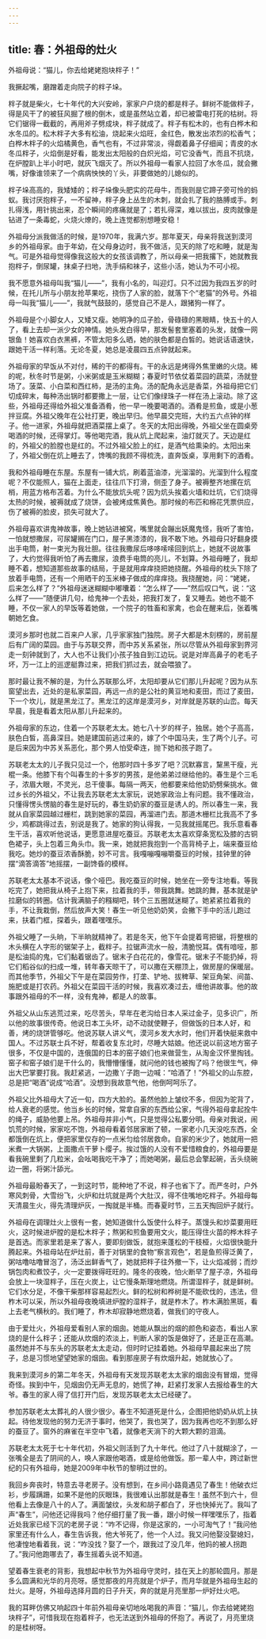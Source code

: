 ```yaml
---
---
---
```

title: 春：外祖母的灶火
---




外祖母说：“猫儿，你去给姥姥抱块柈子！”

我撅起嘴，磨蹭着走向院子的柈子垛。

柈子就是柴火，七十年代的大兴安岭，家家户户烧的都是柈子。鲜树不能做柈子，得是风干了的被狂风掘了根的倒木，或是虽然站立着，却已被雷电打死的枯树。将它们锯得一截截的，再用斧子劈成块，柈子就成了。柈子有松木的，也有白桦木和水冬瓜的。松木柈子大多有松油，烧起来火焰旺，金红色，散发出浓烈的松香气；白桦木柈子的火焰橘黄色，香气也有，不过非常淡，得觑着鼻子仔细闻；青皮的水冬瓜柈子，火焰倒是好看，能发出太阳般的白炽光焰，可它没香气，而且不抗烧，在炉膛趴上半小时吧，就灰飞烟灭了。所以外祖母一看家人拉回了水冬瓜，就会撇嘴，好像谁领来了一个病病怏怏的丫头，非要做她的儿媳似的。

柈子垛高高的，我矮矮的；柈子垛像头肥实的花母牛，而我则是它蹄子旁可怜的蚂蚁。我讨厌抱柈子，一不留神，柈子身上丛生的木刺，就会扎了我的胳膊或手。刺扎得浅，用针挑出来，忍个瞬间的疼痛就是了；若扎得深，难以拔出，皮肉就像是钻进了一条毒蛇，火烧火燎的，晚上连觉都别想睡安稳！

外祖母分派我做活的时候，是1970年，我满六岁。那年夏天，母亲将我送到漠河乡的外祖母家。由于年幼，在父母身边时，我不做活，见天的除了吃和睡，就是淘气。可是外祖母觉得像我这般大的女孩该调教了，所以母亲一把我撂下，她就教我抱柈子，倒尿罐，抹桌子扫地，洗手绢和袜子，这些小活，她认为不可小视。

我不愿意外祖母叫我“猫儿——”，我有小名的，叫迎灯。只不过因为我四五岁的时候，在托儿所与小朋友抢苹果吃，挠伤了人家的脸，就落下个“老猫”的外号。外祖母一叫我“猫儿——”，我就气鼓鼓的，感觉自己不是人，跟猪狗一样了。

外祖母是个小脚女人，又矮又瘦。她明净的瓜子脸，骨碌碌的黑眼睛，快五十的人了，看上去却一派少女的神情。她头发白得早，那发髻套里塞着的头发，就像一网银鱼！她喜欢白衣黑裤，不管太阳多么晒，她的肤色都是白皙的。她说话语速快，跟她干活一样利落。无论冬夏，她总是凌晨四五点钟就起来。

外祖母家的早饭从不对付，稀的干的都得有。干的永远是烤得外焦里嫩的火烧。稀的呢，秋冬时节是粥，小米粥或是玉米糊糊；春夏时节依仗着菜园的蔬菜，汤就登场了。菠菜、小白菜和西红柿，是汤的主角。汤的配角永远是香菜，外祖母把它们切成碎末，每种汤出锅时都要撒上一层，让它们像绿珠子一样在汤上滚动。除了这些，外祖母还得给外祖父准备酒肴，他一早一晚要喝酒的。酒肴是煎鱼，或是小葱拌豆腐。外祖父晚年在公社打更，晚出早归。他早晨交完班，大约五六点钟的样子。他一进家，外祖母就把酒菜摆上桌了。冬天的太阳出得晚，外祖父坐在圆桌旁喝酒的时候，还得掌灯。等他喝完酒，我从炕上爬起来，油灯就灭了。天边是红的，外祖父的脸膛也是红的。不过外祖父脸上的红，是酒气给熏染的。太阳出来了，外祖父倒在炕上睡去了，馋嘴的我顾不得梳洗，直奔饭桌，享用剩下的酒肴。

我和外祖母睡在东屋。东屋有一铺大炕，刷着蓝油漆，光溜溜的。光溜到什么程度呢？不仅能照人，猫在上面走，往往爪下打滑，侧歪了身子。被褥整齐地摞在炕梢，用蓝方格布苫着。为什么不能放炕头呢？因为炕头挨着火墙和灶坑，它们烧得太热的时候，被褥就成了烧饼，会被烤成焦黄色。那时候的布匹和棉花凭票供应，伤了被褥的脸皮，损失可就大了。

外祖母喜欢讲鬼神故事，晚上她钻进被窝，嘴里就会蹦出妖魔鬼怪，我听了害怕，一怕就想撒尿，可尿罐搁在门口，屋子黑漆漆的，我不敢下地。外祖母只好翻身摸出手电筒，射一束光为我壮胆。往往我撒尿后哆哆嗦嗦回到炕上，她就不说故事了，大约觉得我听怕了再去撒尿，浪费手电筒的亮儿，不划算。外祖母睡了，我却睡不着，想知道那些故事的结局，于是就用痒痒挠把她挠醒。外祖母的枕头下除了放着手电筒，还有一个用晒干的玉米棒子做成的痒痒挠。我挠醒她，问：“姥姥，后来怎么样了？”外祖母迷迷糊糊中嘟囔着：“怎么样了——”然后叹口气，说：“这么样了——”随便讲几句，给鬼神一个去处，把我打发了，复又睡去。她也不能不睡，不仅一家人的早饭等着她做，一个院子的牲畜和家禽，也会在醒来后，张着嘴朝她乞食。

漠河乡那时也就二百来户人家，几乎家家独门独院。房子大都是木刻楞的，房前屋后有广阔的菜园。由于与苏联交界，而中苏关系紧张，所以尽管从外祖母家到界河走一刻钟就到了，大人也不让我们小孩子独自到江边玩。说是对岸高鼻子的老毛子坏，万一江上的巡逻艇靠过来，把我们抓过去，就会喂狼了。

那时最让我不解的是，为什么苏联那么坏，太阳却要从它们那儿升起呢？因为从东窗望出去，近处的是私家菜园，再远一点的是公社的黄豆地和麦田，而过了麦田，下一个坎儿，就是黑龙江了。黑龙江的这岸是漠河乡，对岸就是苏联的山峦。每天早晨，我是看着太阳从那儿升起来的。

外祖母家的东边，住着一个苏联老太太。她七八十岁的样子，独居。她个子高高，肤色白皙，高鼻深目。她是建国前逃过来的，嫁了个中国马夫，生了两个儿子。可是后来因为中苏关系恶化，那个男人怕受牵连，抛下她和孩子跑了。

苏联老太太的儿子我只见过一个，他那时四十多岁了吧？沉默寡言，黧黑干瘦，光棍一条。他膝下有个叫春生的十多岁的男孩，是他弟弟过继给他的。春生是个三毛子，浓眉大眼，不灵光，总干傻事。每隔一两天，他都要来给他奶奶劈柴挑水。做过乡长的外祖父，不让我去苏联老太太家玩，说她家政治上有问题。我不懂政治，只懂得愣头愣脑的春生是好玩的，春生奶奶家的蚕豆是诱人的。所以春生一来，我就从自家菜园越过栅栏，跳到她家的菜园，再溜进门去。那道木栅栏比我高不了多少，鸡都跳得过去，别说是我了。她家的狗认得我，一见我就摇尾巴。我乐意看春生干活，喜欢听他说话，更愿意进屋吃蚕豆。苏联老太太喜欢穿条宽松及膝的古铜色裙子，头上包着三角头巾。我一来，她就把我抱到一个高背椅子上，端来蚕豆给我吃。她炒的蚕豆浓香酥脆，妙不可言。我嘎嘣嘎嘣嚼蚕豆的时候，挂钟里的钟摆“滴答滴答”地摇摆，一副馋昏的模样。

苏联老太太基本不说话，像个哑巴。我吃蚕豆的时候，她坐在一旁专注地看。等我吃完了，她把我从椅子上抱下来，拉着我的手，带我跳舞。她跳的舞，基本就是驴拉磨似的转圈。估计我满脑子的糨糊吧，转个三五圈就迷糊了。她紧紧拉着我的手，不让我栽倒，然后放声大笑！春生一听见他奶奶笑，会撇下手中的活儿跑过来，扶着门框，探着头，跟着嘿嘿乐。

外祖父睡了一头晌，下半晌就精神了。若是冬天，他下午会提着弯把锯，将整根的木头横在人字形的锯架子上，截柈子。拉锯声流水一般，清脆悦耳。偶有喑哑，那是松油捣的鬼，它们黏着锯齿了。锯末子白花花的，像雪花。锯末子不能扔掉，将它们稻谷似的扫成一堆，转年春天晾干了，可以撒在天棚顶上，做房屋的保暖层。而其他季节，外祖父下午是在菜园劳作，打垄、铲地、拔稗草、架豆角架、间苗、施肥或是打农药。外祖父在菜园干活的时候，我喜欢凑过去，缠他讲故事。他的故事跟外祖母的不一样，没有鬼神，都是人的故事。

外祖父从山东逃荒过来，吃尽苦头，早年在老沟给日本人采过金子，见多识广，所以他的故事很传奇。他说日本工头坏，动不动就使鞭子，但做饭的日本人好，和善，烤的烧饼管够吃。他说苏联人讲义气，漠河乡发大水时，他们开着快艇来救中国人。不过苏联士兵不好，帮着收复东北时，尽睡大姑娘。他还说以前这地方窑子很多，不仅是中国的，连俄国的日本的窑子娘们也来做营生，从淘金汉怀里掏钱。窑子和窑子娘们是干什么的，我懵懵懂懂，就问他的钱也被掏了吗？他很生气，伸出大巴掌要打我。我赶紧逃，一边撒丫子跑一边喊：“哈酒了！”外祖父的山东腔，总是把“喝酒”说成“哈酒”。没想到我故意气他，他倒呵呵乐了。

外祖父比外祖母大了近一旬，四方大脸的。虽然他脸上皱纹不多，但因为驼背了，给人衰老的感觉。他当乡长的时候，常拿自家的东西给公家，气得外祖母拿起拴牛的绳子，威胁他要上吊。外祖母并非小气，只是觉得公私要分明。母亲对我说，闹饥荒的时候，家家吃不饱，外祖母看着邻居家断了顿，一家老小几天没吃东西，全都饿倒在炕上，便把家里仅存的一点米匀给邻居救命。自家的米少了，她就用一把米煮一大锅粥，上面撒点干萝卜缨子。挨过饿的人没有不爱惜粮食的，外祖母要是看我碗里剩了几粒米，会吆喝我吃干净了；而她喝粥，最后总会擎起碗，舌头绕碗边一圈，将粥汁舔光。

外祖母最盼春天了，一到这时节，能种地了不说，柈子也省下了。而严冬时，户外寒风刺骨，大雪纷飞，火炉和灶坑就是两个大肚汉，得不住嘴地吃柈子。外祖母每天清晨生火，得先清理炉灰，一掏就是半桶。而春夏时节，三五天掏回炉子就行。

外祖母在调理灶火上很有一套，她知道做什么饭使什么柈子。蒸馒头和炒菜要用旺火，这时候进炉膛的是松木柈子；熬粥和煎鱼要用文火，能压得住火苗的桦木柈子是首选。而家里若是来了客人，要即刻做饭，就抱来蓬松的干枝桠，火焰很快能升腾起来。外祖母站在炉灶前，善于对锅里的食物“察言观色”，若是鱼煎得泛黄了，粥咕噜咕噜冒泡了，汤泛出鲜香气了，她就把柈子往外撤一下，让火焰减弱；而炒锅包肉和煮饺子，火一定要拨得旺旺的。隆冬的夜晚，怕火断早了屋子凉，外祖母会放上一块湿柈子，压在火炭上，让它慢条斯理地燃烧。所谓湿柈子，就是鲜树。它们水分足，不像干柴那样容易起烈火。鲜的松树和桦树是不能砍伐的，违法，但柞木可以采，所以外祖母夜晚填进炉膛的湿柈子，就是柞木了。柞木满脸黑斑，看上去老气横秋的。我们睡了，柞木却寂静地燃烧着，做我们的守夜人。

由于爱灶火，外祖母爱看别人家的烟囱。她能从飘出的烟的颜色和姿态，看出人家烧的是什么柈子；还能从炊烟的浓淡上，判断人家的饭是做好了，还是正在高潮。虽然她并不与东头的苏联老太太走动，但时时记挂着她。外祖母早晨起来出了院子，总是习惯地望望她家的烟囱。看到那座房子有炊烟升起，她就放心了。

我来到漠河乡的第二年冬天，外祖母有天发现苏联老太太家的烟囱没有冒烟，觉得奇怪。挨到中午，见烟囱仍无声无息的，她慌了神，赶紧打发家人去报给春生的大爷。春生的家人得了信打开门后，发现苏联老太太已经硬了。

参加苏联老太太葬礼的人很少很少。春生不知道死是什么，企图把他奶奶从炕上扶起。待他发现他的努力无济于事时，他哭了，我也哭了，因为我再也吃不到那么好的蚕豆了。窗外的麻雀在半空中飞着，就像老天淌下的大颗大颗的泪滴。

苏联老太太死于七十年代初，外祖父则活到了九十年代。他过了八十就糊涂了，一张嘴全是去了阴间的人，唤人家跟他喝酒，或是给他做饭。那一辈人中，跨过新世纪的只有外祖母，她是2009年中秋节的黎明过世的。

我回乡奔丧时，特意去寻老房子。没有想到，在乡间小路竟遇见了春生！他破衣烂衫，步履蹒跚，如果不是他的灰眼珠，我很难认出那就是春生！虽然不到六十，但他看上去像是八十的人了。满面皱纹，头发和胡子都白了，牙也快掉光了。我叫了声“春生”，问他还记得我吗？他仔细打量了我一番，跟小时候一样嘿嘿乐了，指着近处我家已经下沉的老房子说：“咋不记得，你是这家的，一小可淘气了！”我问他家里还有什么人，春生告诉我，他大爷死了，他一个人过。我又问他娶没娶媳妇，他凄惶地看着我，说：“咋没找？娶了一个，跟我过了没几年，他妈的被人拐跑了。”我问他跑哪去了，春生摇着头说不知道。

望着春生衰老的背影，我想起中秋节为外祖母守灵时，挂在天上的那轮圆月。那是多么圆满和光华的月亮呀。感觉那夜的月亮就是个炉子，而月华就是外祖母生起的灶火。是呀，外祖母选择月圆的日子升天，奔的就是月亮里那一炉好灶火吧。

我的耳畔仿佛又响起四十年前外祖母亲切地吆喝我的声音：“猫儿，你去给姥姥抱块柈子”，可惜我现在抱着柈子，也无法送到外祖母的怀抱了。再说了，月亮里烧的是桂树呀。